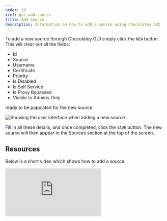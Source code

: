 ```yaml
---
order: 10
xref: gui-add-source
title: Add Source
description: Information on how to add a source using Chocolatey GUI
---
```


To add a new source through Chocolatey GUI simply click the `NEW` button.  This will clear out all the fields:

- Id
- Source
- Username
- Certificate
- Priority
- Is Disabled
- Is Self Service
- Is Proxy Bypassed
- Visible to Admins Only

ready to be populated for the new source.

![Showing the user interface when adding a new source](/images/chocolatey-gui/user_interface_settings_sources_add.png "Showing the user interface when adding a new source")

Fill in all these details, and once completed, click the `SAVE` button.  The new source will then appear in the Sources section at the top of the screen.

## Resources

Below is a short video which shows how to add a source:

<p>
<div class="ratio ratio-16x9">
    <iframe src="https://www.youtube.com/embed/P8adZwMocEc?list=PL84yg23i9GBjAMY0OfHfn-MH4rviaccuc" frameborder="0" allow="autoplay; encrypted-media" allowfullscreen>
    </iframe>
</div>
<br />
</p>
